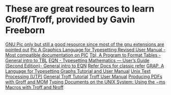 = These are great resources to learn Groff/Troff, provided by Gavin Freeborn =

[[http://floppsie.comp.glam.ac.uk/Glamorgan/gaius/web/pic.html|GNU Pic only but still a good resource since most of the gnu extensions are pointed out]]
[[http://doc.cat-v.org/unix/v8/picmemo.pdf|Pic A Graphics Language for Typesetting Revised User Manual - Most compatible documentation on PIC]]
[[http://doc.cat-v.org/unix/v10/10thEdMan/tbl.pdf|Tbl, A Program to Format Tables - General intro to TBL]]
[[http://www.kohala.com/start/troff/v7man/eqn/eqn2e.ps|EQN - Typesetting Mathematics — User’s Guide (Second Edition)- General intro to EQN]]
[[http://www.kohala.com/start/troff/v7man/refer/refer.ps|Refer Docs for classic refer]]
[[http://doc.cat-v.org/unix/v8/grap.pdf|GRAP, A Language for Typesetting Graphs Tutorial and User Manual]]
[[https://github.com/larrykollar/Unix-Text-Processing|Unix Text Processing (UTP)]]
[[http://www.kohala.com/start/troff/v7man/trofftut/trofftut.ps|General Troff Tutorial]]
[[http://doc.cat-v.org/plan_9/4th_edition/papers/troff.pdf|Troff User Manual]]
[[http://www.schaffter.ca/mom/pdf/mom-pdf.pdf|Producing PDFs with Groff and MOM]]
[[http://www.kohala.com/start/troff/v7man/msmacros/msmacros.ps|Typing Documents on the UNIX System: Using the −ms Macros with Troff and Nroff]]
